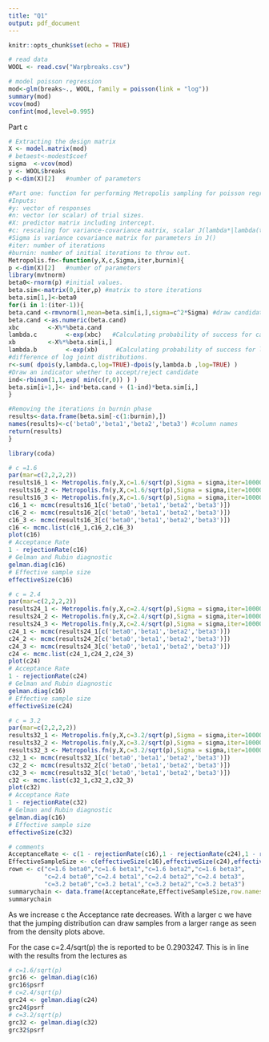 ```yaml
---
title: "Q1"
output: pdf_document
---
```


```r
knitr::opts_chunk$set(echo = TRUE)
```

```r
# read data
WOOL <- read.csv("Warpbreaks.csv")
```

```r
# model poisson regression 
mod<-glm(breaks~., WOOL, family = poisson(link = "log"))
summary(mod)
vcov(mod)
confint(mod,level=0.995)
```


Part c

```r
# Extracting the design matrix
X <- model.matrix(mod)
# betaest<-modest$coef
sigma  <-vcov(mod)
y <- WOOL$breaks
p <-dim(X)[2]   #number of parameters
```



```r
#Part one: function for performing Metropolis sampling for poisson regression normal random walk.
#Inputs:
#y: vector of responses
#n: vector (or scalar) of trial sizes. 
#X: predictor matrix including intercept.
#c: rescaling for variance-covariance matrix, scalar J(lambda*|lambda(t-1)) = N(lambda(t-1), c^2*Sigma)
#Sigma is variance covariance matrix for parameters in J()
#iter: number of iterations
#burnin: number of initial iterations to throw out.
Metropolis.fn<-function(y,X,c,Sigma,iter,burnin){ 
p <-dim(X)[2]   #number of parameters
library(mvtnorm)
beta0<-rnorm(p) #initial values.
beta.sim<-matrix(0,iter,p) #matrix to store iterations
beta.sim[1,]<-beta0   
for(i in 1:(iter-1)){
beta.cand <-rmvnorm(1,mean=beta.sim[i,],sigma=c^2*Sigma) #draw candidate (jointly)
beta.cand <-as.numeric(beta.cand)  
xbc        <-X%*%beta.cand      
lambda.c        <-exp(xbc)   #Calculating probability of success for candidates.
xb         <-X%*%beta.sim[i,]
lambda.b        <-exp(xb)     #Calculating probability of success for lambda(t-1). 
#difference of log joint distributions.
r<-sum( dpois(y,lambda.c,log=TRUE)-dpois(y,lambda.b ,log=TRUE) )
#Draw an indicator whether to accept/reject candidate
ind<-rbinom(1,1,exp( min(c(r,0)) ) )
beta.sim[i+1,]<- ind*beta.cand + (1-ind)*beta.sim[i,]
}

#Removing the iterations in burnin phase
results<-data.frame(beta.sim[-c(1:burnin),])
names(results)<-c('beta0','beta1','beta2','beta3') #column names
return(results)
}
```

```r
library(coda)
```

```r
# c =1.6
par(mar=c(2,2,2,2))
results16_1 <- Metropolis.fn(y,X,c=1.6/sqrt(p),Sigma = sigma,iter=10000,burnin =5000)
results16_2 <- Metropolis.fn(y,X,c=1.6/sqrt(p),Sigma = sigma,iter=10000,burnin =5000)
results16_3 <- Metropolis.fn(y,X,c=1.6/sqrt(p),Sigma = sigma,iter=10000,burnin =5000)
c16_1 <- mcmc(results16_1[c('beta0','beta1','beta2','beta3')])
c16_2 <- mcmc(results16_2[c('beta0','beta1','beta2','beta3')])
c16_3 <- mcmc(results16_3[c('beta0','beta1','beta2','beta3')])
c16 <- mcmc.list(c16_1,c16_2,c16_3)
plot(c16)
# Acceptance Rate 
1 - rejectionRate(c16)
# Gelman and Rubin diagnostic
gelman.diag(c16)
# Effective sample size
effectiveSize(c16)
```
```r
# c = 2.4
par(mar=c(2,2,2,2))
results24_1 <- Metropolis.fn(y,X,c=2.4/sqrt(p),Sigma = sigma,iter=10000,burnin =5000)
results24_2 <- Metropolis.fn(y,X,c=2.4/sqrt(p),Sigma = sigma,iter=10000,burnin =5000)
results24_3 <- Metropolis.fn(y,X,c=2.4/sqrt(p),Sigma = sigma,iter=10000,burnin =5000)
c24_1 <- mcmc(results24_1[c('beta0','beta1','beta2','beta3')])
c24_2 <- mcmc(results24_2[c('beta0','beta1','beta2','beta3')])
c24_3 <- mcmc(results24_3[c('beta0','beta1','beta2','beta3')])
c24 <- mcmc.list(c24_1,c24_2,c24_3)
plot(c24)
# Acceptance Rate 
1 - rejectionRate(c24)
# Gelman and Rubin diagnostic
gelman.diag(c16)
# Effective sample size
effectiveSize(c24)
```
```r
# c = 3.2
par(mar=c(2,2,2,2))
results32_1 <- Metropolis.fn(y,X,c=3.2/sqrt(p),Sigma = sigma,iter=10000,burnin =5000)
results32_2 <- Metropolis.fn(y,X,c=3.2/sqrt(p),Sigma = sigma,iter=10000,burnin =5000)
results32_3 <- Metropolis.fn(y,X,c=3.2/sqrt(p),Sigma = sigma,iter=10000,burnin =5000)
c32_1 <- mcmc(results32_1[c('beta0','beta1','beta2','beta3')])
c32_2 <- mcmc(results32_2[c('beta0','beta1','beta2','beta3')])
c32_3 <- mcmc(results32_3[c('beta0','beta1','beta2','beta3')])
c32 <- mcmc.list(c32_1,c32_2,c32_3)
plot(c32)
# Acceptance Rate 
1 - rejectionRate(c32)
# Gelman and Rubin diagnostic
gelman.diag(c16)
# Effective sample size
effectiveSize(c32)
```

```r
# comments 
AcceptanceRate <- c(1 - rejectionRate(c16),1 - rejectionRate(c24),1 - rejectionRate(c32))
EffectiveSampleSize <- c(effectiveSize(c16),effectiveSize(c24),effectiveSize(c32))
rown <- c("c=1.6 beta0","c=1.6 beta1","c=1.6 beta2","c=1.6 beta3",
          "c=2.4 beta0","c=2.4 beta1","c=2.4 beta2","c=2.4 beta3",
          "c=3.2 beta0","c=3.2 beta1","c=3.2 beta2","c=3.2 beta3")
summarychain <- data.frame(AcceptanceRate,EffectiveSampleSize,row.names = rown)
summarychain


```
As we increase c the Acceptance rate decreases. With a larger c we have that the jumping distribution can draw samples from a larger range as seen from the density plots above.

For the case c=2.4/sqrt(p) the is reported to be 0.2903247. This is in line with the results from the lectures as



```r
# c=1.6/sqrt(p)
grc16 <- gelman.diag(c16)
grc16$psrf
# c=2.4/sqrt(p)
grc24 <- gelman.diag(c24)
grc24$psrf
# c=3.2/sqrt(p)
grc32 <- gelman.diag(c32)
grc32$psrf
```